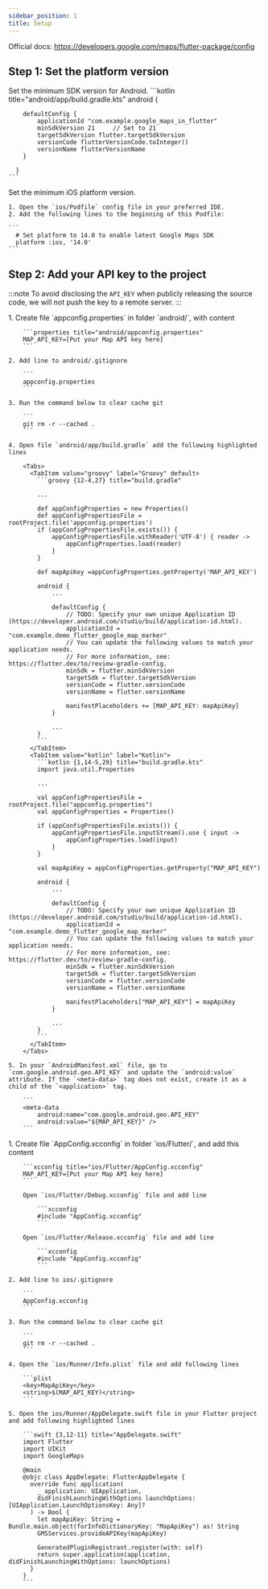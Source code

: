 ```yaml
---
sidebar_position: 1
title: Setup
---
```



Official docs: https://developers.google.com/maps/flutter-package/config

## Step 1: Set the platform version

<Tabs groupId="platform">
  <TabItem value="android" label="Android" default>
    Set the minimum SDK version for Android.
    ```kotlin title="android/app/build.gradle.kts"
      android {

        defaultConfig {
            applicationId "com.example.google_maps_in_flutter"
            minSdkVersion 21     // Set to 21
            targetSdkVersion flutter.targetSdkVersion
            versionCode flutterVersionCode.toInteger()
            versionName flutterVersionName
        }

      }
    ```
  </TabItem>
  <TabItem value="ios" label="IOS">
    Set the minimum iOS platform version.

    1. Open the `ios/Podfile` config file in your preferred IDE.
    2. Add the following lines to the beginning of this Podfile:

    ```
      # Set platform to 14.0 to enable latest Google Maps SDK
      platform :ios, '14.0'
    ```
  </TabItem>
</Tabs>

## Step 2: Add your API key to the project

:::note
To avoid disclosing the `API_KEY` when publicly releasing the source code, we will not push the key to a remote server.
:::

<Tabs groupId="platform">
  <TabItem value="android" label="Android" default>
    1. Create file `appconfig.properties` in folder `android/`, with content

        ```properties title="android/appconfig.properties"
        MAP_API_KEY=[Put your Map API key here]
        ```

    2. Add line to android/.gitignore

        ```
        appconfig.properties
        ```

    3. Run the command below to clear cache git

        ```
        git rm -r --cached .
        ```

    4. Open file `android/app/build.gradle` add the following highlighted lines

        <Tabs>
          <TabItem value="groovy" label="Groovy" default>
            ```groovy {12-4,27} title="build.gradle"

            ...

            def appConfigProperties = new Properties()
            def appConfigPropertiesFile = rootProject.file('appconfig.properties')
            if (appConfigPropertiesFile.exists()) {
                appConfigPropertiesFile.withReader('UTF-8') { reader ->
                    appConfigProperties.load(reader)
                }
            }

            def mapApiKey =appConfigProperties.getProperty('MAP_API_KEY')

            android {
                ...

                defaultConfig {
                    // TODO: Specify your own unique Application ID (https://developer.android.com/studio/build/application-id.html).
                    applicationId = "com.example.demo_flutter_google_map_marker"
                    // You can update the following values to match your application needs.
                    // For more information, see: https://flutter.dev/to/review-gradle-config.
                    minSdk = flutter.minSdkVersion
                    targetSdk = flutter.targetSdkVersion
                    versionCode = flutter.versionCode
                    versionName = flutter.versionName

                    manifestPlaceholders += [MAP_API_KEY: mapApiKey]
                }

                ...
            }
            ```
          </TabItem>
          <TabItem value="kotlin" label="Kotlin">
            ```kotlin {1,14-5,29} title="build.gradle.kts"
            import java.util.Properties

            ...

            val appConfigPropertiesFile = rootProject.file("appconfig.properties")
            val appConfigProperties = Properties()

            if (appConfigPropertiesFile.exists()) {
                appConfigPropertiesFile.inputStream().use { input ->
                    appConfigProperties.load(input)
                }
            }

            val mapApiKey = appConfigProperties.getProperty("MAP_API_KEY")

            android {
                ...

                defaultConfig {
                    // TODO: Specify your own unique Application ID (https://developer.android.com/studio/build/application-id.html).
                    applicationId = "com.example.demo_flutter_google_map_marker"
                    // You can update the following values to match your application needs.
                    // For more information, see: https://flutter.dev/to/review-gradle-config.
                    minSdk = flutter.minSdkVersion
                    targetSdk = flutter.targetSdkVersion
                    versionCode = flutter.versionCode
                    versionName = flutter.versionName

                    manifestPlaceholders["MAP_API_KEY"] = mapApiKey
                }

                ...
            }
            ```
          </TabItem>
        </Tabs>

    5. In your `AndroidManifest.xml` file, go to `com.google.android.geo.API_KEY` and update the `android:value` attribute. If the `<meta-data>` tag does not exist, create it as a child of the `<application>` tag.

        ```
        <meta-data
            android:name="com.google.android.geo.API_KEY"
            android:value="${MAP_API_KEY}" />
        ```

  </TabItem>

  <TabItem value="ios" label="IOS">
    1. Create file `AppConfig.xcconfig` in folder `ios/Flutter/`, and add this content

        ```xcconfig title="ios/Flutter/AppConfig.xcconfig"
        MAP_API_KEY=[Put your Map API key here]
        ```

        Open `ios/Flutter/Debug.xcconfig` file and add line

            ```xcconfig
            #include "AppConfig.xcconfig"
            ```

        Open `ios/Flutter/Release.xcconfig` file and add line

            ```xcconfig
            #include "AppConfig.xcconfig"
            ```

    2. Add line to ios/.gitignore

        ```
        AppConfig.xcconfig
        ```

    3. Run the command below to clear cache git

        ```
        git rm -r --cached .
        ```

    4. Open the `ios/Runner/Info.plist` file and add following lines

        ```plist
        <key>MapApiKey</key>
        <string>$(MAP_API_KEY)</string>
        ```

    5. Open the ios/Runner/AppDelegate.swift file in your Flutter project and add following highlighted lines

        ```swift {3,12-11} title="AppDelegate.swift"
        import Flutter
        import UIKit
        import GoogleMaps

        @main
        @objc class AppDelegate: FlutterAppDelegate {
          override func application(
            _ application: UIApplication,
            didFinishLaunchingWithOptions launchOptions: [UIApplication.LaunchOptionsKey: Any]?
          ) -> Bool {
            let mapApiKey: String = Bundle.main.object(forInfoDictionaryKey: "MapApiKey") as! String
            GMSServices.provideAPIKey(mapApiKey)

            GeneratedPluginRegistrant.register(with: self)
            return super.application(application, didFinishLaunchingWithOptions: launchOptions)
          }
        }
        ```
  </TabItem>
</Tabs>